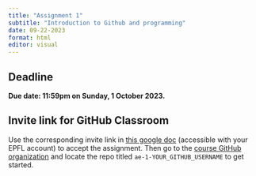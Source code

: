 ```yaml
---
title: "Assignment 1"
subtitle: "Introduction to Github and programming"
date: 09-22-2023
format: html
editor: visual
---
```


::: callout-important
# Deadline

**Due date: 11:59pm on Sunday, 1 October 2023.**
:::

::: {.callout-note collapse="false"}
# Invite link for GitHub Classroom

Use the corresponding invite link in [this google doc](https://docs.google.com/document/d/1XTO7obXEr2Yxllxk48wnZ5e49ptPGMsMyl40KEZDGRg/edit?usp=sharing) (accessible with your EPFL account) to accept the assignment. Then go to the [course GitHub organization](https://github.com/MATH-517) and locate the repo titled `ae-1-YOUR_GITHUB_USERNAME` to get started. 
:::
